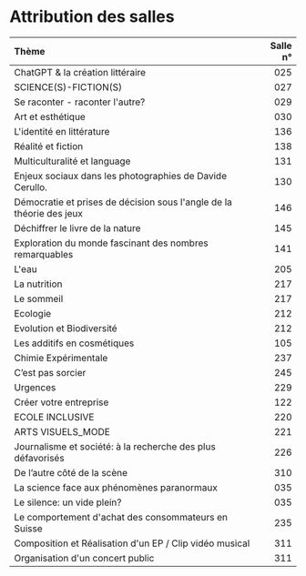 # Attribution des salles {-}

| Thème | Salle n° |
| :------------------------------------------------------- | --------: |
| ChatGPT &amp; la création littéraire | 025 |
| SCIENCE(S)-FICTION(S) | 027 |
| Se raconter - raconter l&#039;autre? | 029 |
| Art et esthétique | 030 |
| L&#039;identité en littérature  | 136 |
| Réalité et fiction | 138 |
| Multiculturalité et language | 131 |
| Enjeux sociaux dans les photographies de Davide Cerullo. | 130 |
| Démocratie et prises de décision sous l&#039;angle de la théorie des jeux | 146 |
| Déchiffrer le livre de la nature | 145 |
| Exploration du monde fascinant des nombres remarquables | 141 |
| L&#039;eau | 205 |
| La nutrition | 217 |
| Le sommeil | 217 |
| Ecologie | 212 |
| Evolution et Biodiversité | 212 |
| Les additifs en cosmétiques | 105 |
| Chimie Expérimentale | 237 |
| C’est pas sorcier  | 245 |
| Urgences | 229 |
| Créer votre entreprise | 122 |
| ECOLE INCLUSIVE | 220 |
| ARTS VISUELS_MODE | 221 |
| Journalisme et société: à la recherche des plus défavorisés | 226 |
|  De l’autre côté de la scène | 310 |
| La science face aux phénomènes paranormaux | 035 |
| Le silence: un vide plein? | 035 |
| Le comportement d&#039;achat des consommateurs en Suisse | 235 |
| Composition et Réalisation d&#039;un EP / Clip vidéo musical | 311 |
| Organisation d&#039;un concert public | 311 |